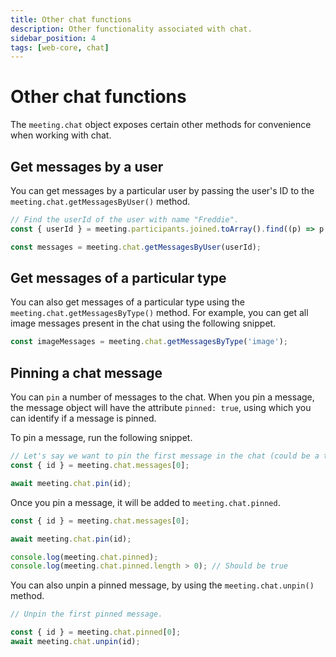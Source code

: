 ```yaml
---
title: Other chat functions
description: Other functionality associated with chat.
sidebar_position: 4
tags: [web-core, chat]
---
```


# Other chat functions

The `meeting.chat` object exposes certain other methods for convenience when working with chat.

## Get messages by a user

You can get messages by a particular user by passing the user's ID to the `meeting.chat.getMessagesByUser()` method.

```ts
// Find the userId of the user with name "Freddie".
const { userId } = meeting.participants.joined.toArray().find((p) => p.name === 'Freddie');

const messages = meeting.chat.getMessagesByUser(userId);
```

## Get messages of a particular type

You can also get messages of a particular type using the `meeting.chat.getMessagesByType()` method. For example, you can get all image messages present in the chat using the following snippet.

```ts
const imageMessages = meeting.chat.getMessagesByType('image');
```

## Pinning a chat message

You can `pin` a number of messages to the chat. When you pin a message, the message object will have the attribute `pinned: true`, using which you can identify if a message is pinned.

To pin a message, run the following snippet.

```ts
// Let's say we want to pin the first message in the chat (could be a text, image, or file).
const { id } = meeting.chat.messages[0];

await meeting.chat.pin(id);
```

Once you pin a message, it will be added to `meeting.chat.pinned`.

```ts
const { id } = meeting.chat.messages[0];

await meeting.chat.pin(id);

console.log(meeting.chat.pinned);
console.log(meeting.chat.pinned.length > 0); // Should be true
```

You can also unpin a pinned message, by using the `meeting.chat.unpin()` method.

```ts
// Unpin the first pinned message.

const { id } = meeting.chat.pinned[0];
await meeting.chat.unpin(id);
```
